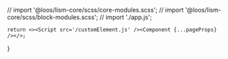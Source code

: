 // import '@loos/lism-core/scss/core-modules.scss';
// import '@loos/lism-core/scss/block-modules.scss';
// import './app.js';

	return <><Script src='/customElement.js' /><Component {...pageProps} /></>;
}



